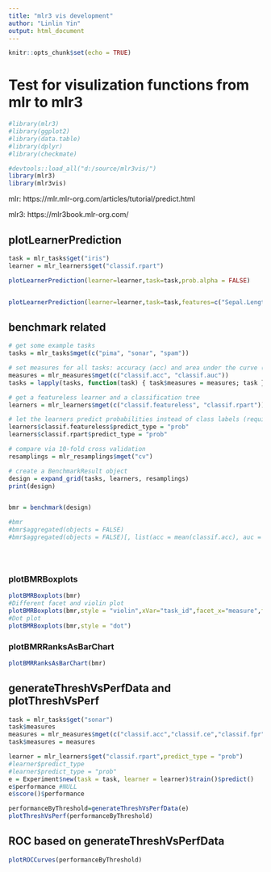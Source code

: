 ```yaml
---
title: "mlr3 vis development"
author: "Linlin Yin"
output: html_document
---
```


```r
knitr::opts_chunk$set(echo = TRUE)
```

# Test for visulization functions from mlr to mlr3

```r
#library(mlr3)
#library(ggplot2)
#library(data.table)
#library(dplyr)
#library(checkmate)

#devtools::load_all("d:/source/mlr3vis/")
library(mlr3)
library(mlr3vis)

```

mlr: https://mlr.mlr-org.com/articles/tutorial/predict.html  

mlr3: https://mlr3book.mlr-org.com/  

## plotLearnerPrediction

```r

task = mlr_tasks$get("iris")
learner = mlr_learners$get("classif.rpart")

plotLearnerPrediction(learner=learner,task=task,prob.alpha = FALSE)


plotLearnerPrediction(learner=learner,task=task,features=c("Sepal.Length","Sepal.Width"))

```

## benchmark related
```r

# get some example tasks
tasks = mlr_tasks$mget(c("pima", "sonar", "spam"))

# set measures for all tasks: accuracy (acc) and area under the curve (auc)
measures = mlr_measures$mget(c("classif.acc", "classif.auc"))
tasks = lapply(tasks, function(task) { task$measures = measures; task })

# get a featureless learner and a classification tree
learners = mlr_learners$mget(c("classif.featureless", "classif.rpart"))

# let the learners predict probabilities instead of class labels (required for AUC measure)
learners$classif.featureless$predict_type = "prob"
learners$classif.rpart$predict_type = "prob"

# compare via 10-fold cross validation
resamplings = mlr_resamplings$mget("cv")

# create a BenchmarkResult object
design = expand_grid(tasks, learners, resamplings)
print(design)


bmr = benchmark(design)

#bmr
#bmr$aggregated(objects = FALSE)
#bmr$aggregated(objects = FALSE)[, list(acc = mean(classif.acc), auc = mean(classif.auc)), by = "learner_id"]





```

### plotBMRBoxplots
```r

plotBMRBoxplots(bmr)
#Different facet and violin plot
plotBMRBoxplots(bmr,style = "violin",xVar="task_id",facet_x="measure",facet_y="learner_id")
#Dot plot
plotBMRBoxplots(bmr,style = "dot")

```


### plotBMRRanksAsBarChart
```r
plotBMRRanksAsBarChart(bmr)
```

## generateThreshVsPerfData and plotThreshVsPerf

```r

task = mlr_tasks$get("sonar")
task$measures
measures = mlr_measures$mget(c("classif.acc","classif.ce","classif.fpr","classif.tpr"))
task$measures = measures

learner = mlr_learners$get("classif.rpart",predict_type = "prob")
#learner$predict_type
#learner$predict_type = "prob"
e = Experiment$new(task = task, learner = learner)$train()$predict()
e$performance #NULL
e$score()$performance

performanceByThreshold=generateThreshVsPerfData(e)
plotThreshVsPerf(performanceByThreshold)

```

## ROC based on generateThreshVsPerfData
```r

plotROCCurves(performanceByThreshold)

```



